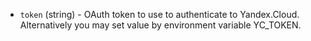 <!-- Code generated from the comments of the AccessConfig struct in builder/yandex/access_config.go; DO NOT EDIT MANUALLY -->

- `token` (string) - OAuth token to use to authenticate to Yandex.Cloud. Alternatively you may set
  value by environment variable YC_TOKEN.
